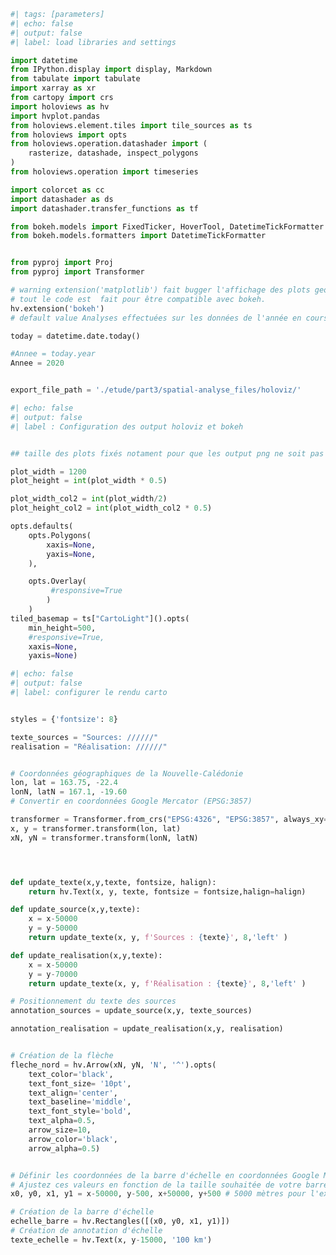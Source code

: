 

<!-- -->
```python
#| tags: [parameters]
#| echo: false
#| output: false
#| label: load libraries and settings

import datetime
from IPython.display import display, Markdown
from tabulate import tabulate
import xarray as xr
from cartopy import crs
import holoviews as hv
import hvplot.pandas
from holoviews.element.tiles import tile_sources as ts
from holoviews import opts
from holoviews.operation.datashader import (
    rasterize, datashade, inspect_polygons
)
from holoviews.operation import timeseries

import colorcet as cc
import datashader as ds
import datashader.transfer_functions as tf

from bokeh.models import FixedTicker, HoverTool, DatetimeTickFormatter
from bokeh.models.formatters import DatetimeTickFormatter


from pyproj import Proj
from pyproj import Transformer

# warning extension('matplotlib') fait bugger l'affichage des plots geopandas.plot()
# tout le code est  fait pour être compatible avec bokeh.
hv.extension('bokeh')
# default value Analyses effectuées sur les données de l'année en cours si execute parameter n'est pas utilisé dans le lancement de la génération du rapport : --execute-params _variables.yml

today = datetime.date.today()

#Annee = today.year
Annee = 2020


export_file_path = './etude/part3/spatial-analyse_files/holoviz/'
```




```python
#| echo: false
#| output: false
#| label : Configuration des output holoviz et bokeh


## taille des plots fixés notament pour que les output png ne soit pas tronqué lors de l'utilisation de datashader

plot_width = 1200
plot_height = int(plot_width * 0.5)

plot_width_col2 = int(plot_width/2)
plot_height_col2 = int(plot_width_col2 * 0.5)

opts.defaults(
    opts.Polygons(
        xaxis=None, 
        yaxis=None,
    ),

    opts.Overlay( 
         #responsive=True
        )
    )
tiled_basemap = ts["CartoLight"]().opts(
    min_height=500, 
    #responsive=True, 
    xaxis=None, 
    yaxis=None)

```

```python
#| echo: false
#| output: false
#| label: configurer le rendu carto 


styles = {'fontsize': 8}

texte_sources = "Sources: //////"
realisation = "Réalisation: //////"


# Coordonnées géographiques de la Nouvelle-Calédonie
lon, lat = 163.75, -22.4
lonN, latN = 167.1, -19.60
# Convertir en coordonnées Google Mercator (EPSG:3857)

transformer = Transformer.from_crs("EPSG:4326", "EPSG:3857", always_xy=True)
x, y = transformer.transform(lon, lat)
xN, yN = transformer.transform(lonN, latN)




def update_texte(x,y,texte, fontsize, halign):
    return hv.Text(x, y, texte, fontsize = fontsize,halign=halign)

def update_source(x,y,texte):
    x = x-50000
    y = y-50000
    return update_texte(x, y, f'Sources : {texte}', 8,'left' )

def update_realisation(x,y,texte):
    x = x-50000
    y = y-70000
    return update_texte(x, y, f'Réalisation : {texte}', 8,'left' )

# Positionnement du texte des sources
annotation_sources = update_source(x,y, texte_sources)

annotation_realisation = update_realisation(x,y, realisation)


# Création de la flèche
fleche_nord = hv.Arrow(xN, yN, 'N', '^').opts(
    text_color='black', 
    text_font_size= '10pt', 
    text_align='center', 
    text_baseline='middle', 
    text_font_style='bold', 
    text_alpha=0.5, 
    arrow_size=10, 
    arrow_color='black',
    arrow_alpha=0.5)    


# Définir les coordonnées de la barre d'échelle en coordonnées Google Mercator
# Ajustez ces valeurs en fonction de la taille souhaitée de votre barre d'échelle
x0, y0, x1, y1 = x-50000, y-500, x+50000, y+500 # 5000 mètres pour l'exemple

# Création de la barre d'échelle
echelle_barre = hv.Rectangles([(x0, y0, x1, y1)])
# Création de annotation d'échelle
texte_echelle = hv.Text(x, y-15000, '100 km')


```
